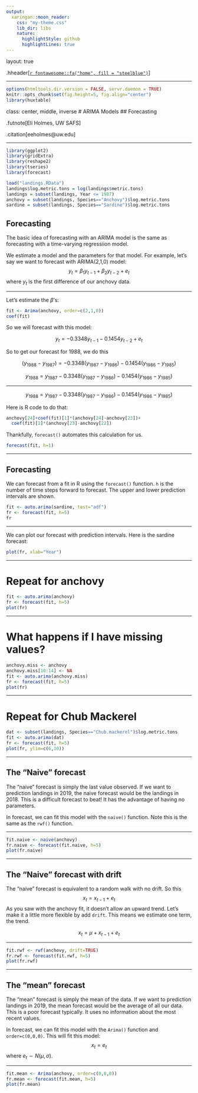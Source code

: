 ```yaml
---
output:
  xaringan::moon_reader:
    css: "my-theme.css"
    lib_dir: libs
    nature:
      highlightStyle: github
      highlightLines: true
---
```


layout: true

.hheader[<a href="index.html">`r fontawesome::fa("home", fill = "steelblue")`</a>]

---

```r
options(htmltools.dir.version = FALSE, servr.daemon = TRUE)
knitr::opts_chunk$set(fig.height=5, fig.align="center")
library(huxtable)
```

class: center, middle, inverse
# ARIMA Models
## Forecasting

.futnote[Eli Holmes, UW SAFS]

.citation[eeholmes@uw.edu]

---

```r
library(ggplot2)
library(gridExtra)
library(reshape2)
library(tseries)
library(forecast)
```

```r
load("landings.RData")
landings$log.metric.tons = log(landings$metric.tons)
landings = subset(landings, Year <= 1987)
anchovy = subset(landings, Species=="Anchovy")$log.metric.tons
sardine = subset(landings, Species=="Sardine")$log.metric.tons
```

## Forecasting

The basic idea of forecasting with an ARIMA model is the same as forecasting with a time-varying regressiion model.

We estimate a model and the parameters for that model.  For example, let's say we want to forecast with ARIMA(2,1,0) model:
$$y_t = \beta_1 y_{t-1} + \beta_2 y_{t-2} + e_t$$
where $y_t$ is the first difference of our anchovy data.

---

Let's estimate the $\beta$'s:

```r
fit <- Arima(anchovy, order=c(2,1,0))
coef(fit)
```

So we will forecast with this model:

$$y_t = -0.3348 y_{t-1} - 0.1454 y_{t-2} + e_t$$

So to get our forecast for 1988, we do this

$$(y_{1988}-y_{1987}) = -0.3348 (y_{1987}-y_{1986}) - 0.1454 (y_{1986}-y_{1985})$$

$$y_{1988} = y_{1987}-0.3348 (y_{1987}-y_{1986}) - 0.1454 (y_{1986}-y_{1985})$$

---

$$y_{1988} = y_{1987}-0.3348 (y_{1987}-y_{1986}) - 0.1454 (y_{1986}-y_{1985})$$

Here is R code to do that:

```r
anchovy[24]+coef(fit)[1]*(anchovy[24]-anchovy[23])+
  coef(fit)[2]*(anchovy[23]-anchovy[22])
```

Thankfully, `forecast()` automates this calculation for us.

```r
forecast(fit, h=1)
```

---

## Forecasting

We can forecast from a fit in R using the `forecast()` function.  `h` is the number of time steps forward to forecast.  The upper and lower prediction intervals are shown.

```r
fit <- auto.arima(sardine, test="adf")
fr <- forecast(fit, h=5)
fr
```

---

We can plot our forecast with prediction intervals.  Here is the sardine forecast:

```r
plot(fr, xlab="Year")
```

---

# Repeat for anchovy

```r
fit <- auto.arima(anchovy)
fr <- forecast(fit, h=5)
plot(fr)
```

---

# What happens if I have missing values?

```r
anchovy.miss <- anchovy
anchovy.miss[10:14] <- NA
fit <- auto.arima(anchovy.miss)
fr <- forecast(fit, h=5)
plot(fr)
```

---

# Repeat for Chub Mackerel

```r
dat <- subset(landings, Species=="Chub.mackerel")$log.metric.tons
fit <- auto.arima(dat)
fr <- forecast(fit, h=5)
plot(fr, ylim=c(6,10))
```


---

## The "Naive" forecast

The "naive" forecast is simply the last value observed.  If we want to prediction landings in 2019, the naive forecast would be the landings in 2018.  This is a difficult forecast to beat!  It has the advantage of having no parameters.

In forecast, we can fit this model with the `naive()` function.  Note this is the same as the `rwf()` function.

---

```r
fit.naive <- naive(anchovy)
fr.naive <- forecast(fit.naive, h=5)
plot(fr.naive)
```

---

## The "Naive" forecast with drift

The "naive" forecast is equivalent to a random walk with no drift.  So this
$$x_t = x_{t-1} + e_t$$
As you saw with the anchovy fit, it doesn't allow an upward trend.  Let's make it a little more flexible by add `drift`.  This means we estimate one term, the trend.

$$x_t = \mu + x_{t-1} + e_t$$

---

```r
fit.rwf <- rwf(anchovy, drift=TRUE)
fr.rwf <- forecast(fit.rwf, h=5)
plot(fr.rwf)
```

---

## The "mean" forecast

The "mean" forecast is simply the mean of the data.  If we want to prediction landings in 2019, the mean forecast would be the average of all our data.  This is a poor forecast typically.  It uses no information about the most recent values.

In forecast, we can fit this model with the `Arima()` function and `order=c(0,0,0)`.  This will fit this model:
$$x_t = e_t$$
where $e_t \sim N(\mu, \sigma)$.

---

```r
fit.mean <- Arima(anchovy, order=c(0,0,0))
fr.mean <- forecast(fit.mean, h=5)
plot(fr.mean)
```

